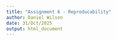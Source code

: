 ```yaml
---
title: "Assignment 6 - Reproducability"
author: Daniel Wilson
date: 31/Oct/2025
output: html_document
---
```

